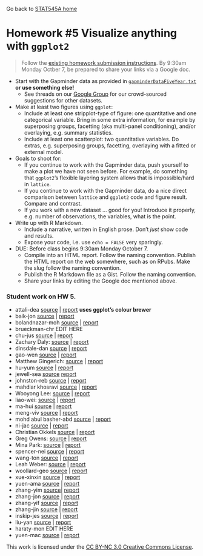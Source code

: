 Go back to [STAT545A home](current.html)

Homework #5 Visualize anything with `ggplot2` 
========================================================

> Follow the [existing homework submission instructions](hw00_instructions.html). By 9:30am Monday Octber 7, be prepared to share your links via a Google doc.

  * Start with the Gapminder data as provided in [`gapminderDataFiveYear.txt`](http://www.stat.ubc.ca/~jenny/notOcto/STAT545A/examples/gapminder/data/gapminderDataFiveYear.txt) __or use something else!__
    - See threads on our [Google Group](https://groups.google.com/forum/#!forum/stat545a_2013) for our crowd-sourced suggestions for other datasets.
  * Make at least two figures using `ggplot`:
    - Include at least one stripplot-type of figure: one quantitative and one categorical variable. Bring in some extra information, for example by superposing groups, facetting (aka multi-panel conditioning), and/or overlaying, e.g. summary statistics.
    - Include at least one scatterplot: two quantitative variables. Do extras, e.g. superposing groups, facetting, overlaying with a fitted or external model.
  * Goals to shoot for:
    - If you continue to work with the Gapminder data, push yourself to make a plot we have not seen before. For example, do something that `ggplot2`'s flexible layering system allows that is impossible/hard in `lattice`.
    - If you continue to work with the Gapminder data, do a nice direct comparison between `lattice` and `ggplot2` code and figure result. Compare and contrast.
    - If you work with a new dataset ... good for you! Introduce it properly, e.g. number of observations, the variables, what is the point.
  * Write up with R Markdown.
    - Include a narrative, written in English prose. Don't *just* show code and results.
    - Expose your code, i.e. use `echo = FALSE` very sparingly.
  * DUE: Before class begins 9:30am Monday October 7.
    - Compile into an HTML report. Follow the naming convention. Publish the HTML report on the web somewhere, such as on RPubs. Make the slug follow the naming convention.
    - Publish the R Markdown file as a Gist. Follow the naming convention.
    - Share your links by editing the Google doc mentioned above.
 
### Student work on HW 5.

  * attali-dea [source](https://gist.github.com/daattali/6847430#file-stat545a-2013-hw05_attali-dea-rmd) | [report](http://rpubs.com/daattali/stat545a-2013-hw05_attali-dea) **uses ggplot’s colour brewer**
  * baik-jon [source](https://gist.github.com/jonnybaik/6863975#file-stat545a-2013-hw05_baik-jon-rmd) | [report](http://rpubs.com/jonnybaik/stat545a-2013-hw05_baik-jon)
  * bolandnazar-moh [source](https://gist.github.com/ArephB/6866827#file-stat545a-2013-hw05_bolandnazar-moh-rmd) | [report](http://rpubs.com/aref/stat545a-2013-hw05_bolandnazar-moh)
  * brueckman-chr EDIT HERE
  * chu-jus [source](https://gist.github.com/JustinChu/6869757#file-stat545a-2013-hw05_chu-jus-rmd) | [report](http://rpubs.com/cjustin/stat545a-2013-hw05_chu-jus)
  * Zachary Daly: [source](https://gist.github.com/ZDaly/6863685#file-stat545a-2013-hw05_daly-zac-rmd) | [report](http://rpubs.com/Zdaly/stat545a-2013-hw05_daly-zac)
  * dinsdale-dan [source](https://gist.github.com/danieldinsdale/6859543#file-stat545a-2013-hw05_dinsdale-dan-rmd) | [report](http://rpubs.com/danieldinsdale/stat545a-2013-hw05_dinsdale-dan)
  * gao-wen [source](https://gist.github.com/sibyl229/6864753#file-stat545a-2013-hw05_gao-wen-rmd) | [report](http://rpubs.com/less/stat545a-2013-hw05_gao-wen)
  * Matthew Gingerich: [source](https://gist.github.com/MattGingerich/6866066#file-stat545a-2013-hw05_gingerich-mat-rmd) | [report](http://rpubs.com/majugi/stat545a-2013-hw05_gingerich-mat)
  * hu-yum [source](https://gist.github.com/smilecat/6870853#file-stat545a-2013-hw05_hu-yum-rmd) | [report](http://rpubs.com/smilecat/stat545a-2013-hw05_hu-yum)
  * jewell-sea [source](https://gist.github.com/jewellsean/867bebb18dac08a0e4bc#file-stat545a-2013-hw05_jewell-sea-rmd) [report](http://rpubs.com/jewellsean/stat545a-2013-hw05_jewell-sea)
  * johnston-reb [source](https://gist.github.com/rebjoh/6870958#file-stat545a-2013-hw05_johnston-reb-rmd) | [report](http://rpubs.com/rljohn/stat545a-2013-hw05_johnston-reb)
  * mahdiar khosravi [source](https://gist.github.com/Mahdiark/6863914#file-stat545a-2013-hw05_khosravi-mah-rmd) | [report](http://rpubs.com/mahdiar/stat545a-2013-hw05_khosravi-mah)
  * Wooyong Lee: [source](https://gist.github.com/folias/6869843#file-stat545a-2013-hw05_lee-woo) | [report](http://rpubs.com/folias/stat545a-2013-hw05_lee-woo)
  * liao-wei: [source](https://gist.github.com/feiba/6863586#file-stat545a-2013-hw05_liao_wei-rmd) | [report](http://rpubs.com/winson/stat545a-2013-hw05_liao_wei)
  * ma-hui [source](https://gist.github.com/horsehuiting/6863220#file-stat545a-2013-hw05_ma-hui-rmd) | [report](http://rpubs.com/Huiting/stat545a-2013-hw05_ma-hui)
  * meng-viv [source](https://gist.github.com/vmeng321/6895983#file-stat545a-2013-hw05_meng-viv-rmd) | [report](http://rpubs.com/vmeng321/stat545a-2013-hw05_meng-viv)
  * mohd abul basher-abd [source](https://gist.github.com/atante/6865308#file-stat545a-2013-hw05_mohd-abul-basher-abd-rmd) | [report](http://rpubs.com/meitantei/stat545a-2013-hw05_mohdabulbasher-abd)  
  * ni-jac [source](https://gist.github.com/jacknii/6857193#file-stat545a-2013-hw05_ni-jac-rmd) | [report](http://rpubs.com/jackni/stat545a-2013-hw05_ni-jac)
  * Christian Okkels [source](https://gist.github.com/cbokkels/6804979#file-stat545a-2013-hw05_okkels-chr-rmd) | [report](http://rpubs.com/cbokkels/stat545a-2013-hw05_okkels-chr)
  * Greg Owens: [source](https://gist.github.com/opsin/6862895#file-stat545a-2013-hw05_owens-greg-rmd) | [report](http://rpubs.com/opsin/stat545a-2013-hw05_owens-greg)
  * Mina Park: [source](https://gist.github.com/parkm87/6870037#file-stat545a-2013-hw05_park-min-rmd) | [report](http://rpubs.com/parkm87/stat545a-2013-hw05_park-min)
  * spencer-nei [source](https://gist.github.com/neilspencer/6864836#file-stat545a-2013-hw05_spencer-nei-rmd) | [report](http://rpubs.com/neil_spencer/stat545a-2013-hw05_spencer-nei)
  * wang-ton [source](https://gist.github.com/yzhxh/6864031#file-stat545a-2013-hw05_wang-ton-rmd) | [report](http://rpubs.com/yzhxh/stat545a-2013-hw05_wang-ton)
  * Leah Weber: [source](https://gist.github.com/lweber21/6847194#file-stat545a-2013-hw05_weber-lea-rmd) | [report](http://rpubs.com/lweber21/stat545a-2013-hw05_weber-lea)
  * woollard-geo [source](https://gist.github.com/geoffwoollard/6862144#file-stat545a-2013-hw05_woollard-geo-rmd) | [report](http://rpubs.com/gwoollard/stat545a-2013-hw05_woollard-geo)
  * xue-xinxin [source](https://gist.github.com/xxue/6862107#file-stat545a-2013-hw05_xue-xinxin-rmd) | [report](http://rpubs.com/xxue/stat545a-2013-hw05_xue-xinxin) 
  * yuen-ama [source](https://gist.github.com/amandammor/6856787#file-stat545a-2013-hw05_yuen-ama) | [report](http://rpubs.com/amandammor/stat545a-2013-hw05_yuen-ama)
  * zhang-yim [source](https://gist.github.com/zym268/6862697#file-stat545a-2013-hw05_zhang-yim)| [report](http://rpubs.com/zym268/STAT545A-2013-hw05_zhang-yim)
  * zhang-jon [source](https://gist.github.com/jzhang722/6847642#file-stat545a-2013-hw05_zhang-jon) | [report](http://rpubs.com/jzhang722/stat545a-2013-hw05_zhang-jon)
  * zhang-yif [source](https://gist.github.com/dora7870/6863814#file-stat545a-2013-hw05_zhang-yif-rmd) | [report](http://rpubs.com/dora7870/stat545a-2013-hw05_zhang-yif)
  * zhang-jin [source](https://gist.github.com/0527zhangjinyuan/6871031#file-stat545a-2013-hw05_zhang-jin-rmd) | [report](http://rpubs.com/zhangjinyuan/stat545a-2013-hw05_zhang-jin)
  * inskip-jes [source](https://gist.github.com/jinskip/6871151#file-stat545a-2013-hw05_inskip-jes) | [report](http://rpubs.com/jinskip/stat545a-2013-hw05_inskip-jes)
  * liu-yan [source](https://gist.github.com/swallow0001/e0785a7a979850dff731#file-ggplot) | [report](http://rpubs.com/swallow0001/Stat545a-2013-hw5-Liu)
  * haraty-mon EDIT HERE
  * yuen-mac [source](https://gist.github.com/myuen/6862189#file-stat545a-2013-hw05_yuen-mac-rmd) | [report](http://rpubs.com/myuen/stat545a-2013-hw05_yuen-mac)

<div class="footer">
This work is licensed under the  <a href="http://creativecommons.org/licenses/by-nc/3.0/">CC BY-NC 3.0 Creative Commons License</a>.
</div>